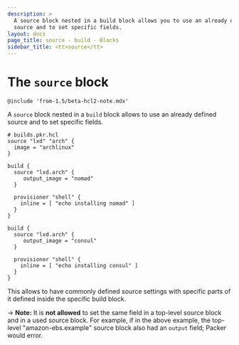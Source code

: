 ```yaml
---
description: >
  A source block nested in a build block allows you to use an already defined
  source and to set specific fields.
layout: docs
page_title: source - build - Blocks
sidebar_title: <tt>source</tt>
---
```


# The `source` block

`@include 'from-1.5/beta-hcl2-note.mdx'`

A `source` block nested in a `build` block allows to use an already defined
source and to set specific fields.

```hcl
# builds.pkr.hcl
source "lxd" "arch" {
  image = "archlinux"
}

build {
  source "lxd.arch" {
     output_image = "nomad"
  }

  provisioner "shell" {
    inline = [ "echo installing nomad" ]
  }
}

build {
  source "lxd.arch" {
     output_image = "consul"
  }

  provisioner "shell" {
    inline = [ "echo installing consul" ]
  }
}
```

This allows to have commonly defined source settings with specific parts of it
defined inside the specific build block.

-> **Note:** It is **not allowed** to set the same field in a top-level source
  block and in a used source block. For example, if in the above example, the
  top-level "amazon-ebs.example" source block also had an `output` field;
  Packer would error.
